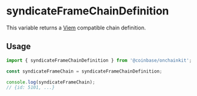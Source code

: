 # syndicateFrameChainDefinition

This variable returns a [Viem](https://viem.sh/) compatible chain definition.

## Usage

```ts
import { syndicateFrameChainDefinition } from '@coinbase/onchainkit';

const syndicateFrameChain = syndicateFrameChainDefinition;

console.log(syndicateFrameChain);
// {id: 5101, ...}
```
